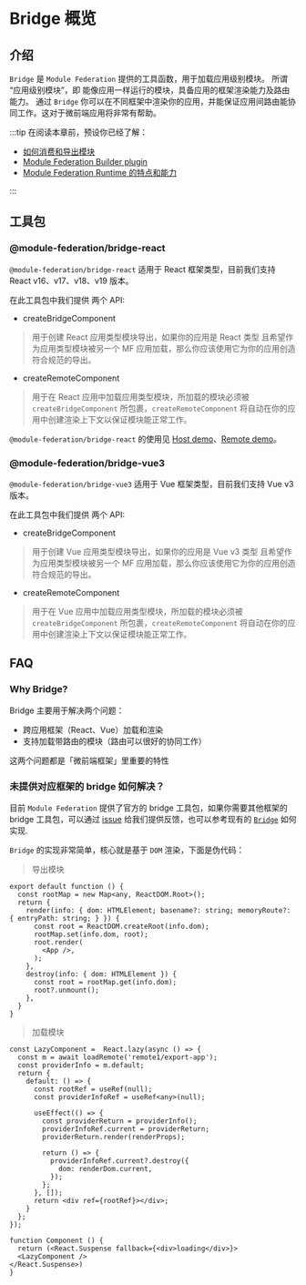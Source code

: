 # Bridge 概览

## 介绍

`Bridge` 是 `Module Federation` 提供的工具函数，用于加载应用级别模块。
所谓 “应用级别模块”，即 能像应用一样运行的模块，具备应用的框架渲染能力及路由能力。
通过 `Bridge` 你可以在不同框架中渲染你的应用，并能保证应用间路由能协同工作。这对于微前端应用将非常有帮助。

:::tip
在阅读本章前，预设你已经了解：

- [如何消费和导出模块](../../guide/start/quick-start.mdx)
- [Module Federation Builder plugin](../../guide/basic/rspack.mdx)
- [Module Federation Runtime 的特点和能力](../../guide/basic/runtime/runtime.mdx)

:::

## 工具包

### @module-federation/bridge-react

`@module-federation/bridge-react` 适用于 React 框架类型，目前我们支持 React v16、v17、v18、v19 版本。

在此工具包中我们提供 两个 API:

- createBridgeComponent

> 用于创建 React 应用类型模块导出，如果你的应用是 React 类型 且希望作为应用类型模块被另一个 MF 应用加载，那么你应该使用它为你的应用创造符合规范的导出。


- createRemoteComponent

> 用于在 React 应用中加载应用类型模块，所加载的模块必须被 `createBridgeComponent` 所包裹，`createRemoteComponent` 将自动在你的应用中创建渲染上下文以保证模块能正常工作。

`@module-federation/bridge-react` 的使用见 [Host demo](https://github.com/module-federation/core/tree/main/apps/router-demo/router-host-2000)、[Remote demo](https://github.com/module-federation/core/tree/main/apps/router-demo/router-remote2-2002)。


### @module-federation/bridge-vue3

`@module-federation/bridge-vue3` 适用于 Vue 框架类型，目前我们支持 Vue v3 版本。

在此工具包中我们提供 两个 API:

- createBridgeComponent

> 用于创建 Vue 应用类型模块导出，如果你的应用是 Vue v3 类型 且希望作为应用类型模块被另一个 MF 应用加载，那么你应该使用它为你的应用创造符合规范的导出。

- createRemoteComponent

> 用于在 Vue 应用中加载应用类型模块，所加载的模块必须被 `createBridgeComponent` 所包裹，`createRemoteComponent` 将自动在你的应用中创建渲染上下文以保证模块能正常工作。

## FAQ

### Why Bridge?

Bridge 主要用于解决两个问题：

* 跨应用框架（React、Vue）加载和渲染
* 支持加载带路由的模块（路由可以很好的协同工作）

这两个问题都是「微前端框架」里重要的特性

### 未提供对应框架的 bridge 如何解决？

目前 `Module Federation` 提供了官方的 bridge 工具包，如果你需要其他框架的 bridge 工具包，可以通过 [issue](https://github.com/module-federation/core/issues) 给我们提供反馈，也可以参考现有的 [`Bridge`](https://github.com/module-federation/core/blob/34ba220bcee3d032e4083aae37f802d1ed20d61b/packages/bridge/bridge-react) 如何实现.

`Bridge` 的实现非常简单，核心就是基于 `DOM` 渲染，下面是伪代码：

> 导出模块

```tsx
export default function () {
  const rootMap = new Map<any, ReactDOM.Root>();
  return {
    render(info: { dom: HTMLElement; basename?: string; memoryRoute?: { entryPath: string; } }) {
      const root = ReactDOM.createRoot(info.dom);
      rootMap.set(info.dom, root);
      root.render(
        <App />,
      );
    },
    destroy(info: { dom: HTMLElement }) {
      const root = rootMap.get(info.dom);
      root?.unmount();
    },
  }
}
```

> 加载模块

```tsx
const LazyComponent =  React.lazy(async () => {
  const m = await loadRemote('remote1/export-app');
  const providerInfo = m.default;
  return {
    default: () => {
      const rootRef = useRef(null);
      const providerInfoRef = useRef<any>(null);

      useEffect(() => {
        const providerReturn = providerInfo();
        providerInfoRef.current = providerReturn;
        providerReturn.render(renderProps);

        return () => {
          providerInfoRef.current?.destroy({
            dom: renderDom.current,
          });
        };
      }, []);
      return <div ref={rootRef}></div>;
    }
  };
});

function Component () {
  return (<React.Suspense fallback={<div>loading</div>}>
  <LazyComponent />
</React.Suspense>)
}
```

